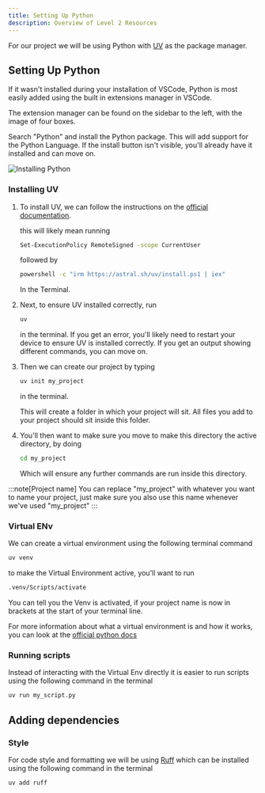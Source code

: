 ```yaml
---
title: Setting Up Python
description: Overview of Level 2 Resources
---
```



For our project we will be using Python with [UV](https://docs.astral.sh/uv/) as the package manager.

## Setting Up Python

If it wasn't installed during your installation of VSCode, Python is most easily added using the built in extensions manager in VSCode.

The extension manager can be found on the sidebar to the left, with the image of four boxes.

Search "Python" and install the Python package. This will add support for the Python Language. If the install button isn't visible, you'll already have it installed and can move on.

![Installing Python](/src/assets/ncea2web/pythonInstall.png)


### Installing UV
<Steps>

1. To install UV, we can follow the instructions on the [official documentation](https://docs.astral.sh/uv/).

    this will likely mean running

    ```sh
    Set-ExecutionPolicy RemoteSigned -scope CurrentUser
    ```

    followed by 

    ```sh
    powershell -c "irm https://astral.sh/uv/install.ps1 | iex"
    ```

    In the Terminal.

2. Next, to ensure UV installed correctly, run

    ```sh
    uv
    ```
    in the terminal. If you get an error, you'll likely need to restart your device to ensure UV is installed correctly. If you get an output showing different commands, you can move on.


3. Then we can create our project by typing

    ```sh
    uv init my_project
    ```
    in the terminal.

    This will create a folder in which your project will sit. All files you add to your project should sit inside this folder.

4. You'll then want to make sure you move to make this directory the active directory, by doing

    ```sh
    cd my_project
    ```

    Which will ensure any further commands are run inside this directory.

</Steps>

:::note[Project name]
You can replace "my_project" with whatever you want to name your project, just make sure you also use this name whenever we've used "my_project"
:::

### Virtual ENv

We can create a virtual environment using the following terminal command

```sh
uv venv
```

to make the Virtual Environment active, you'll want to run 

```sh
.venv/Scripts/activate
```

You can tell you the Venv is activated, if your project name is now in brackets at the start of your terminal line. 

For more information about what a virtual environment is and how it works, you can look at the [official python docs](https://docs.python.org/3/library/venv.html#how-venvs-work)

### Running scripts

Instead of interacting with the Virtual Env directly it is easier to run scripts using the following command in the terminal

```sh
uv run my_script.py
```

## Adding dependencies

### Style

For code style and formatting we will be using [Ruff](https://docs.astral.sh/ruff/) which can be installed using the following command in the terminal

```sh
uv add ruff
```
